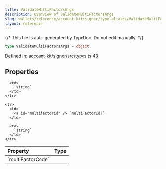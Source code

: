```yaml
---
title: ValidateMultiFactorsArgs
description: Overview of ValidateMultiFactorsArgs
slug: wallets/reference/account-kit/signer/type-aliases/ValidateMultiFactorsArgs
layout: reference
---
```


{/* This file is auto-generated by TypeDoc. Do not edit manually. */}

```ts
type ValidateMultiFactorsArgs = object;
```

Defined in: [account-kit/signer/src/types.ts:43](https://github.com/alchemyplatform/aa-sdk/blob/c1a84188d03473acac2fdb49fb7cd7fdba73169b/account-kit/signer/src/types.ts#L43)

## Properties

<table>
  <thead>
    <tr>
      <th align="left">Property</th>
      <th align="left">Type</th>
    </tr>
  </thead>

  <tbody>
    <tr>
      <td>
        <a id="multifactorcode" /> `multiFactorCode`
      </td>

      <td>
        `string`
      </td>
    </tr>

    <tr>
      <td>
        <a id="multifactorid" /> `multiFactorId?`
      </td>

      <td>
        `string`
      </td>
    </tr>

  </tbody>
</table>
